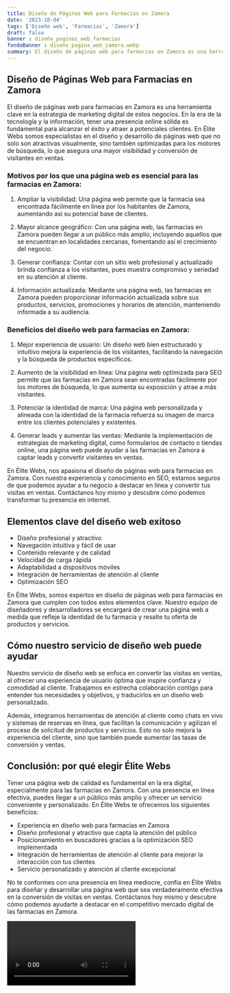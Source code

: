 ```yaml
---
title: Diseño de Páginas Web para Farmacias en Zamora
date: '2023-10-04'
tags: ['Diseño web', 'Farmacias', 'Zamora']
draft: false
banner : diseño_paginas_web_farmacias
fondoBanner : diseño_pagina_web_zamora.webp
summary: El diseño de páginas web para farmacias en Zamora es una herramienta clave en la estrategia de marketing digital de estos negocios. En la era de la tecnología y la información, tener una presencia online sólida es fundamental para alcanzar el éxito y atraer a potenciales clientes. En Élite Webs somos especialistas en el diseño y desarrollo de páginas web que no solo son atractivas visualmente, sino también optimizadas para los motores de búsqueda, lo que asegura una mayor visibilidad y conversión de visitantes en ventas.
---
```


## Diseño de Páginas Web para Farmacias en Zamora

El diseño de páginas web para farmacias en Zamora es una herramienta clave en la estrategia de marketing digital de estos negocios. En la era de la tecnología y la información, tener una presencia online sólida es fundamental para alcanzar el éxito y atraer a potenciales clientes. En Élite Webs somos especialistas en el diseño y desarrollo de páginas web que no solo son atractivas visualmente, sino también optimizadas para los motores de búsqueda, lo que asegura una mayor visibilidad y conversión de visitantes en ventas.

### Motivos por los que una página web es esencial para las farmacias en Zamora:

1. Ampliar la visibilidad: Una página web permite que la farmacia sea encontrada fácilmente en línea por los habitantes de Zamora, aumentando así su potencial base de clientes.

2. Mayor alcance geográfico: Con una página web, las farmacias en Zamora pueden llegar a un público más amplio, incluyendo aquellos que se encuentran en localidades cercanas, fomentando así el crecimiento del negocio.

3. Generar confianza: Contar con un sitio web profesional y actualizado brinda confianza a los visitantes, pues muestra compromiso y seriedad en su atención al cliente.

4. Información actualizada: Mediante una página web, las farmacias en Zamora pueden proporcionar información actualizada sobre sus productos, servicios, promociones y horarios de atención, manteniendo informada a su audiencia.

### Beneficios del diseño web para farmacias en Zamora:

1. Mejor experiencia de usuario: Un diseño web bien estructurado y intuitivo mejora la experiencia de los visitantes, facilitando la navegación y la búsqueda de productos específicos.

2. Aumento de la visibilidad en línea: Una página web optimizada para SEO permite que las farmacias en Zamora sean encontradas fácilmente por los motores de búsqueda, lo que aumenta su exposición y atrae a más visitantes.

3. Potenciar la identidad de marca: Una página web personalizada y alineada con la identidad de la farmacia refuerza su imagen de marca entre los clientes potenciales y existentes.

4. Generar leads y aumentar las ventas: Mediante la implementación de estrategias de marketing digital, como formularios de contacto o tiendas online, una página web puede ayudar a las farmacias en Zamora a captar leads y convertir visitantes en ventas.

En Élite Webs, nos apasiona el diseño de páginas web para farmacias en Zamora. Con nuestra experiencia y conocimiento en SEO, estamos seguros de que podemos ayudar a tu negocio a destacar en línea y convertir tus visitas en ventas. Contáctanos hoy mismo y descubre cómo podemos transformar tu presencia en internet.

<GifSeo />

<Cta />

## Elementos clave del diseño web exitoso

- Diseño profesional y atractivo
- Navegación intuitiva y fácil de usar
- Contenido relevante y de calidad
- Velocidad de carga rápida
- Adaptabilidad a dispositivos móviles
- Integración de herramientas de atención al cliente
- Optimización SEO

En Élite Webs, somos expertos en diseño de páginas web para farmacias en Zamora que cumplen con todos estos elementos clave. Nuestro equipo de diseñadores y desarrolladores se encargará de crear una página web a medida que refleje la identidad de tu farmacia y resalte tu oferta de productos y servicios.

## Cómo nuestro servicio de diseño web puede ayudar

Nuestro servicio de diseño web se enfoca en convertir las visitas en ventas, al ofrecer una experiencia de usuario óptima que inspire confianza y comodidad al cliente. Trabajamos en estrecha colaboración contigo para entender tus necesidades y objetivos, y traducirlos en un diseño web personalizado.

Además, integramos herramientas de atención al cliente como chats en vivo y sistemas de reservas en línea, que facilitan la comunicación y agilizan el proceso de solicitud de productos y servicios. Esto no solo mejora la experiencia del cliente, sino que también puede aumentar las tasas de conversión y ventas.

## Conclusión: por qué elegir Élite Webs

Tener una página web de calidad es fundamental en la era digital, especialmente para las farmacias en Zamora. Con una presencia en línea efectiva, puedes llegar a un público más amplio y ofrecer un servicio conveniente y personalizado. En Élite Webs te ofrecemos los siguientes beneficios:

- Experiencia en diseño web para farmacias en Zamora
- Diseño profesional y atractivo que capta la atención del público
- Posicionamiento en buscadores gracias a la optimización SEO implementada
- Integración de herramientas de atención al cliente para mejorar la interacción con tus clientes
- Servicio personalizado y atención al cliente excepcional

No te conformes con una presencia en línea mediocre, confía en Élite Webs para diseñar y desarrollar una página web que sea verdaderamente efectiva en la conversión de visitas en ventas. Contáctanos hoy mismo y descubre cómo podemos ayudarte a destacar en el competitivo mercado digital de las farmacias en Zamora.

<Video />

<CtaBot job='Farmacias' city='Zamora'/>

<Gmaps query='Zamora+españa+maps' />